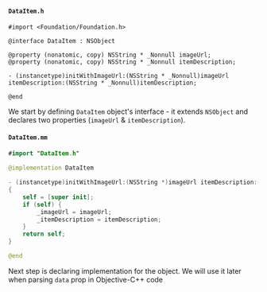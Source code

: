 #### `DataItem.h`

```objc title="DataItem.h"
#import <Foundation/Foundation.h>

@interface DataItem : NSObject

@property (nonatomic, copy) NSString * _Nonnull imageUrl;
@property (nonatomic, copy) NSString * _Nonnull itemDescription;

- (instancetype)initWithImageUrl:(NSString * _Nonnull)imageUrl itemDescription:(NSString * _Nonnull)itemDescription;

@end
```

We start by defining `DataItem` object's interface - it extends `NSObject` and declares two properties (`imageUrl` & `itemDescription`).

#### `DataItem.mm`

```swift title="ios/DataItem.swift"
#import "DataItem.h"

@implementation DataItem

- (instancetype)initWithImageUrl:(NSString *)imageUrl itemDescription:(NSString *)itemDescription
{
    self = [super init];
    if (self) {
        _imageUrl = imageUrl;
        _itemDescription = itemDescription;
    }
    return self;
}

@end
```

Next step is declaring implementation for the object.
We will use it later when parsing `data` prop in Objective-C++ code
